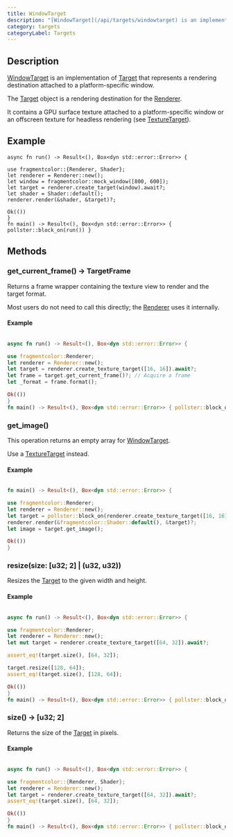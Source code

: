 ```yaml
---
title: WindowTarget
description: "[WindowTarget](/api/targets/windowtarget) is an implementation of [Target](/api/core/target) that represents a rendering destination attached to a platform-specific window."
category: targets
categoryLabel: Targets
---
```


## Description

[WindowTarget](/api/targets/windowtarget) is an implementation of [Target](/api/core/target) that represents a rendering destination attached to a platform-specific window.

The [Target](/api/core/target) object is a rendering destination for the [Renderer](/api/core/renderer).

It contains a GPU surface texture attached to a platform-specific window or an offscreen texture for headless rendering (see [TextureTarget](/api/targets/texturetarget)).

## Example

```rust,no_run collapse={0-0, 2-2, 9-11}
async fn run() -> Result<(), Box<dyn std::error::Error>> {

use fragmentcolor::{Renderer, Shader};
let renderer = Renderer::new();
let window = fragmentcolor::mock_window([800, 600]);
let target = renderer.create_target(window).await?;
let shader = Shader::default();
renderer.render(&shader, &target)?;

Ok(())
}
fn main() -> Result<(), Box<dyn std::error::Error>> { pollster::block_on(run()) }
```

## Methods

### get_current_frame() -&gt; TargetFrame

Returns a frame wrapper containing the texture view to render and the target format.

Most users do not need to call this directly; the [Renderer](/api/core/renderer) uses it internally.

#### Example

```rust collapse={1-1, 3-3, 9-11}

async fn run() -> Result<(), Box<dyn std::error::Error>> {

use fragmentcolor::Renderer;
let renderer = Renderer::new();
let target = renderer.create_texture_target([16, 16]).await?;
let frame = target.get_current_frame()?; // Acquire a frame
let _format = frame.format();

Ok(())
}
fn main() -> Result<(), Box<dyn std::error::Error>> { pollster::block_on(run()) }
```

### get_image()

This operation returns an empty array for [WindowTarget](/api/targets/windowtarget).

Use a [TextureTarget](/api/targets/texturetarget) instead.

#### Example

```rust collapse={1-1, 3-3, 9-10}

fn main() -> Result<(), Box<dyn std::error::Error>> {

use fragmentcolor::Renderer;
let renderer = Renderer::new();
let target = pollster::block_on(renderer.create_texture_target([16, 16]))?;
renderer.render(&fragmentcolor::Shader::default(), &target)?;
let image = target.get_image();

Ok(())
}
```

### resize(size: [u32; 2] | (u32, u32))

Resizes the [Target](https://fragmentcolor.org/docs/api/target) to the given width and height.

#### Example

```rust collapse={1-1, 3-3, 12-14}

async fn run() -> Result<(), Box<dyn std::error::Error>> {

use fragmentcolor::Renderer;
let renderer = Renderer::new();
let mut target = renderer.create_texture_target([64, 32]).await?;

assert_eq!(target.size(), [64, 32]);

target.resize([128, 64]);
assert_eq!(target.size(), [128, 64]);

Ok(())
}
fn main() -> Result<(), Box<dyn std::error::Error>> { pollster::block_on(run()) }
```

### size() -&gt; [u32; 2]

Returns the size of the [Target](/api/core/target) in pixels.

#### Example

```rust collapse={1-1, 3-3, 8-10}

async fn run() -> Result<(), Box<dyn std::error::Error>> {

use fragmentcolor::{Renderer, Shader};
let renderer = Renderer::new();
let target = renderer.create_texture_target([64, 32]).await?;
assert_eq!(target.size(), [64, 32]);

Ok(())
}
fn main() -> Result<(), Box<dyn std::error::Error>> { pollster::block_on(run()) }
```
